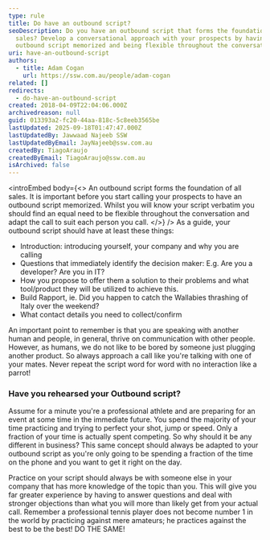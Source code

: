 ```yaml
---
type: rule
title: Do have an outbound script?
seoDescription: Do you have an outbound script that forms the foundation of all
  sales? Develop a conversational approach with your prospects by having an
  outbound script memorized and being flexible throughout the conversation.
uri: have-an-outbound-script
authors:
  - title: Adam Cogan
    url: https://ssw.com.au/people/adam-cogan
related: []
redirects:
  - do-have-an-outbound-script
created: 2018-04-09T22:04:06.000Z
archivedreason: null
guid: 013393a2-fc20-44aa-818c-5c8eeb3565be
lastUpdated: 2025-09-18T01:47:47.000Z
lastUpdatedBy: Jawwaad Najeeb SSW
lastUpdatedByEmail: JayNajeeb@ssw.com.au
createdBy: TiagoAraujo
createdByEmail: TiagoAraujo@ssw.com.au
isArchived: false
---
```

<introEmbed
  body={<>
An outbound script forms the foundation of all sales. It is important before you start calling your prospects to have an outbound script memorized. Whilst you will know your script verbatim you should find an equal need to be flexible throughout the conversation and adapt the call to suit each person you call.
  </>}
/>
As a guide, your outbound script should have at least these things:

* Introduction: introducing yourself, your company and why you are calling
* Questions that immediately identify the decision maker: E.g. Are you a developer? Are you in IT?
* How you propose to offer them a solution to their problems and what tool/product they will be utilized to achieve this.
* Build Rapport, ie. Did you happen to catch the Wallabies thrashing of Italy over the weekend?
* What contact details you need to collect/confirm

An important point to remember is that you are speaking with another human and people, in general, thrive on communication with other people. However, as humans, we do not like to be bored by someone just plugging another product. So always approach a call like you're talking with one of your mates. Never repeat the script word for word with no interaction like a parrot!

### Have you rehearsed your Outbound script?

Assume for a minute you're a professional athlete and are preparing for an event at some time in the immediate future. You spend the majority of your time practicing and trying to perfect your shot, jump or speed. Only a fraction of your time is actually spent competing. So why should it be any different in business? This same concept should always be adapted to your outbound script as you're only going to be spending a fraction of the time on the phone and you want to get it right on the day.

Practice on your script should always be with someone else in your company that has more knowledge of the topic than you. This will give you far greater experience by having to answer questions and deal with stronger objections than what you will more than likely get from your actual call. Remember a professional tennis player does not become number 1 in the world by practicing against mere amateurs; he practices against the best to be the best! DO THE SAME!

